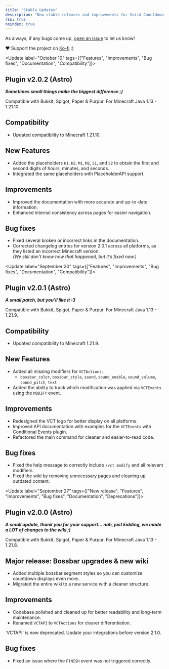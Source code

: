 ```yaml
---
title: "Stable Updates"
description: "New stable releases and improvements for Voiid Countdown Timer plugin"
rss: true
noindex: true
---
```


As always, if any bugs come up, [open an issue](https://github.com/Voiid-Studios/voiidcountdown/issues) to let us know!

❤️ Support the project on [Ko-fi](https://ko-fi.com/maxxvoiid) :)

<Update label="October 10" tags={["Features", "Improvements", "Bug fixes", "Documentation", "Compatibility"]}>

## Plugin v2.0.2 (Astro)

**_Sometimes small things make the biggest difference ;)_**

Compatible with Bukkit, Spigot, Paper & Purpur. For Minecraft Java 1.13 - 1.21.10.

## Compatibility

- Updated compatibility to Minecraft 1.21.10.

## New Features

- Added the placeholders `H1`, `H2`, `M1`, `M2`, `S1`, and `S2` to obtain the first and second digits of hours, minutes, and seconds.  
- Integrated the same placeholders with PlaceholderAPI support.

## Improvements

- Improved the documentation with more accurate and up-to-date information.  
- Enhanced internal consistency across pages for easier navigation.

## Bug fixes

- Fixed several broken or incorrect links in the documentation.  
- Corrected changelog entries for version 2.0.1 across all platforms, as they listed an incorrect Minecraft version.  
  _(We still don’t know how that happened, but it’s fixed now.)_

</Update>

<Update label="September 30" tags={["Features", "Improvements", "Bug fixes", "Documentation", "Compatibility"]}>

## Plugin v2.0.1 (Astro)

**_A small patch, but you'll like it :3_**

Compatible with Bukkit, Spigot, Paper & Purpur. For Minecraft Java 1.13 - 1.21.9.

## Compatibility

- Updated compatibility to Minecraft 1.21.9.

## New Features

- Added all missing modifiers for `VCTActions`:
  - `bossbar_color`, `bossbar_style`, `sound`, `sound_enable`, `sound_volume`, `sound_pitch`, `text`
- Added the ability to track which modification was applied via `VCTEvents` using the `MODIFY` event.

## Improvements

- Redesigned the VCT logo for better display on all platforms.
- Improved API documentation with examples for the `VCTEvents` with Conditional Events plugin.
- Refactored the main command for cleaner and easier-to-read code.

## Bug fixes

- Fixed the help message to correctly include `/vct modify` and all relevant modifiers.
- Fixed the wiki by removing unnecessary pages and cleaning up outdated content.

</Update>

<Update label="September 27" tags={["New release", "Features", "Improvements", "Bug fixes", "Documentation", "Deprecations"]}>

## Plugin v2.0.0 (Astro)

**_A small update, thank you for your support... nah, just kidding, we made a LOT of changes to the wiki ;)_**

Compatible with Bukkit, Spigot, Paper & Purpur. For Minecraft Java 1.13 - 1.21.8.

## Major release: Bossbar upgrades & new wiki

- Added multiple bossbar segment styles so you can customize countdown displays even more.
- Migrated the entire wiki to a new service with a cleaner structure.

## Improvements

- Codebase polished and cleaned up for better readability and long-term maintenance.
- Renamed `VCTAPI` to `VCTActions` for clearer differentiation.

<Warning>
  `VCTAPI` is now deprecated. Update your integrations before version 2.1.0.
</Warning>

## Bug fixes

- Fixed an issue where the `FINISH` event was not triggered correctly.

</Update>